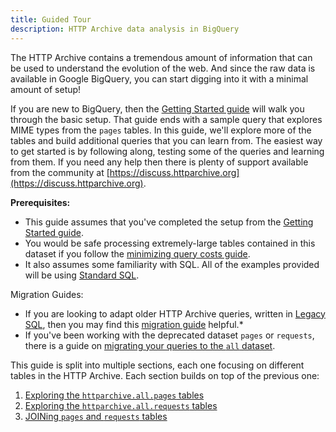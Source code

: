 ```yaml
---
title: Guided Tour
description: HTTP Archive data analysis in BigQuery
---
```



The HTTP Archive contains a tremendous amount of information that can be used to understand the evolution of the web. And since the raw data is available in Google BigQuery, you can start digging into it with a minimal amount of setup!

If you are new to BigQuery, then the [Getting Started guide](./getting-started.md) will walk you through the basic setup. That guide ends with a sample query that explores MIME types from the `pages` tables. In this guide, we'll explore more of the tables and build additional queries that you can learn from. The easiest way to get started is by following along, testing some of the queries and learning from them. If you need any help then there is plenty of support available from the community at [https://discuss.httparchive.org](https://discuss.httparchive.org).

**Prerequisites:**

- This guide assumes that you've completed the setup from the [Getting Started guide](./getting-started.md).
- You would be safe processing extremely-large tables contained in this dataset if you follow the [minimizing query costs guide](/guides/minimizing-costs/).
- It also assumes some familiarity with SQL. All of the examples provided will be using [Standard SQL](https://cloud.google.com/bigquery/docs/reference/standard-sql/).

Migration Guides:

- If you are looking to adapt older HTTP Archive queries, written in [Legacy SQL](https://cloud.google.com/bigquery/docs/reference/legacy-sql), then you may find this [migration guide](https://cloud.google.com/bigquery/docs/reference/standard-sql/migrating-from-legacy-sql) helpful.*
- If you've been working with the deprecated dataset `pages` or `requests`, there is a guide on [migrating your queries to the `all` dataset](/guides/migrating-to-all-dataset/).

This guide is split into multiple sections, each one focusing on different tables in the HTTP Archive. Each section builds on top of the previous one:

1. [Exploring the `httparchive.all.pages` tables](https://colab.research.google.com/drive/1Djg34nDFGRnNA9J2AiVG2RUzDojBUJOa)
2. [Exploring the `httparchive.all.requests` tables](https://colab.research.google.com/drive/1QOTqjREqz72j_WsD4OZU7NcAkJmXzafs)
3. [JOINing `pages` and `requests` tables](https://colab.research.google.com/drive/1vdtoSnUH9fF4fzoWHHRD5L-gh2XdHJVS)
